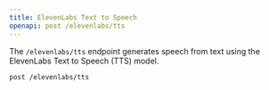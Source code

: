 ```yaml
---
title: ElevenLabs Text to Speech
openapi: post /elevenlabs/tts
---
```


The `/elevenlabs/tts` endpoint generates speech from text using the ElevenLabs Text to Speech (TTS) model.

```bash
post /elevenlabs/tts
```
